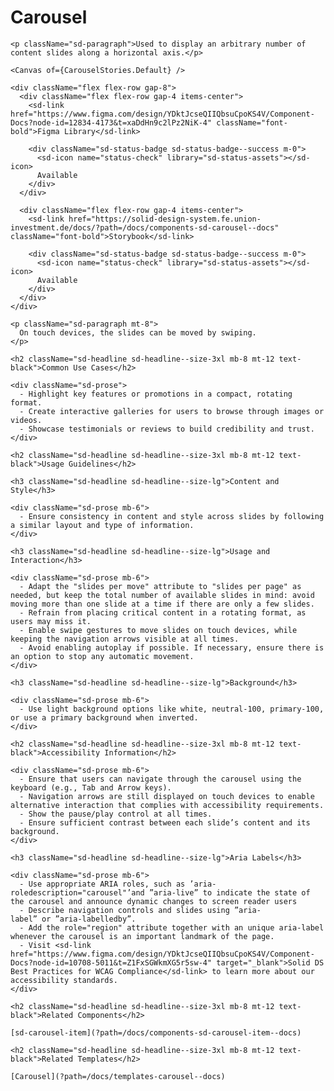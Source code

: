 

<Meta title="Components/sd-carousel/Overview" />

  <div className="sb-unstyled">
    <h1 className="sd-headline">Carousel</h1>

    <p className="sd-paragraph">Used to display an arbitrary number of content slides along a horizontal axis.</p>

    <Canvas of={CarouselStories.Default} />

    <div className="flex flex-row gap-8">
      <div className="flex flex-row gap-4 items-center">
        <sd-link href="https://www.figma.com/design/YDktJcseQIIQbsuCpoKS4V/Component-Docs?node-id=12834-4173&t=xaDdHn9c2lPz2NiK-4" className="font-bold">Figma Library</sd-link>

        <div className="sd-status-badge sd-status-badge--success m-0">
          <sd-icon name="status-check" library="sd-status-assets"></sd-icon>
          Available
        </div>
      </div>

      <div className="flex flex-row gap-4 items-center">
        <sd-link href="https://solid-design-system.fe.union-investment.de/docs/?path=/docs/components-sd-carousel--docs" className="font-bold">Storybook</sd-link>

        <div className="sd-status-badge sd-status-badge--success m-0">
          <sd-icon name="status-check" library="sd-status-assets"></sd-icon>
          Available
        </div>
      </div>
    </div>

    <p className="sd-paragraph mt-8">
      On touch devices, the slides can be moved by swiping.
    </p>

    <h2 className="sd-headline sd-headline--size-3xl mb-8 mt-12 text-black">Common Use Cases</h2>

    <div className="sd-prose">
      - Highlight key features or promotions in a compact, rotating format.
      - Create interactive galleries for users to browse through images or videos.
      - Showcase testimonials or reviews to build credibility and trust.
    </div>

    <h2 className="sd-headline sd-headline--size-3xl mb-8 mt-12 text-black">Usage Guidelines</h2>

    <h3 className="sd-headline sd-headline--size-lg">Content and Style</h3>

    <div className="sd-prose mb-6">
      - Ensure consistency in content and style across slides by following a similar layout and type of information.
    </div>

    <h3 className="sd-headline sd-headline--size-lg">Usage and Interaction</h3>

    <div className="sd-prose mb-6">
      - Adapt the "slides per move" attribute to "slides per page" as needed, but keep the total number of available slides in mind: avoid moving more than one slide at a time if there are only a few slides.
      - Refrain from placing critical content in a rotating format, as users may miss it.
      - Enable swipe gestures to move slides on touch devices, while keeping the navigation arrows visible at all times.
      - Avoid enabling autoplay if possible. If necessary, ensure there is an option to stop any automatic movement.
    </div>

    <h3 className="sd-headline sd-headline--size-lg">Background</h3>

    <div className="sd-prose mb-6">
      - Use light background options like white, neutral-100, primary-100, or use a primary background when inverted.
    </div>

    <h2 className="sd-headline sd-headline--size-3xl mb-8 mt-12 text-black">Accessibility Information</h2>

    <div className="sd-prose mb-6">
      - Ensure that users can navigate through the carousel using the keyboard (e.g., Tab and Arrow keys).
      - Navigation arrows are still displayed on touch devices to enable alternative interaction that complies with accessibility requirements.
      - Show the pause/play control at all times.
      - Ensure sufficient contrast between each slide’s content and its background.
    </div>

    <h3 className="sd-headline sd-headline--size-lg">Aria Labels</h3>

    <div className="sd-prose mb-6">
      - Use appropriate ARIA roles, such as ’aria-roledescription="carousel"’and ”aria-live” to indicate the state of the carousel and announce dynamic changes to screen reader users
      - Describe navigation controls and slides using ”aria-label” or ”aria-labelledby”.
      - Add the role="region" attribute together with an unique aria-label whenever the carousel is an important landmark of the page.
      - Visit <sd-link href="https://www.figma.com/design/YDktJcseQIIQbsuCpoKS4V/Component-Docs?node-id=10708-5011&t=Z1FxSGWkmXG5r5sw-4" target="_blank">Solid DS Best Practices for WCAG Compliance</sd-link> to learn more about our accessibility standards.
    </div>

    <h2 className="sd-headline sd-headline--size-3xl mb-8 mt-12 text-black">Related Components</h2>

    [sd-carousel-item](?path=/docs/components-sd-carousel-item--docs)

    <h2 className="sd-headline sd-headline--size-3xl mb-8 mt-12 text-black">Related Templates</h2>

    [Carousel](?path=/docs/templates-carousel--docs)

  </div>
